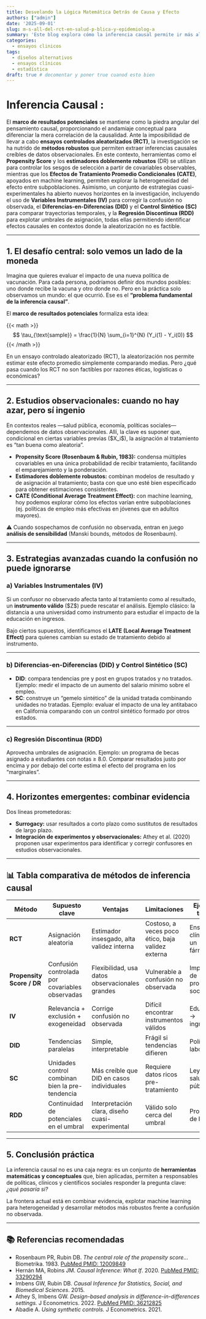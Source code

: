 ```yaml
---
title: Desvelando la Lógica Matemática Detrás de Causa y Efecto
authors: ["admin"]
date: '2025-09-01'
slug: m-s-all-del-rct-en-salud-p-blica-y-epidemiolog-a
summary: 'Este blog explora cómo la inferencia causal permite ir más allá de la correlación, aplicando "principios metodológicos" para analizar datos observacionales en salud pública. A partir del desafío de la ausencia del contrafactual, se presentan herramientas avanzadas como el Propensity Score, Diferencias-en-Diferencias y Variables Instrumentales. El enfoque es riguroso, práctico y dirigido a profesionales que buscan complementar la evidencia de los ensayos clínicos.'
categories:
  - ensayos clinicos
tags:
  - diseños alternativos
  - ensayos clínicos
  - estadística
draft: true # decomentar y poner true cuanod esto bien
---
```


# Inferencia Causal :

El **marco de resultados potenciales** se mantiene como la piedra angular del pensamiento causal, proporcionando el andamiaje conceptual para diferenciar la mera correlación de la causalidad. Ante la imposibilidad de llevar a cabo **ensayos controlados aleatorizados (RCT)**, la investigación se ha nutrido de **métodos robustos** que permiten extraer inferencias causales creíbles de datos observacionales. En este contexto, herramientas como el **Propensity Score** y los **estimadores doblemente robustos** (DR) se utilizan para controlar los sesgos de selección a partir de covariables observables, mientras que los **Efectos de Tratamiento Promedio Condicionales (CATE)**, apoyados en machine learning, permiten explorar la heterogeneidad del efecto entre subpoblaciones. Asimismo, un conjunto de estrategias cuasi-experimentales ha abierto nuevos horizontes en la investigación, incluyendo el uso de **Variables Instrumentales (IV)** para corregir la confusión no observada, el **Diferencias-en-Diferencias (DID)** y el **Control Sintético (SC)** para comparar trayectorias temporales, y la **Regresión Discontinua (RDD)** para explotar umbrales de asignación, todas ellas permitiendo identificar efectos causales en contextos donde la aleatorización no es factible.

------------------------------------------------------------------------

## 1. El desafío central: solo vemos un lado de la moneda

Imagina que quieres evaluar el impacto de una nueva política de vacunación. Para cada persona, podríamos definir dos mundos posibles: uno donde recibe la vacuna y otro donde no. Pero en la práctica solo observamos un mundo: el que ocurrió. Ese es el **“problema fundamental de la inferencia causal”**.


El **marco de resultados potenciales** formaliza esta idea:


{{< math >}}
$$
\tau_{\text{sample}} = \frac{1}{N} \sum_{i=1}^{N} (Y_i(1) - Y_i(0))
$$
{{< /math >}}


En un ensayo controlado aleatorizado (RCT), la aleatorización nos permite estimar este efecto promedio simplemente comparando medias. Pero ¿qué pasa cuando los RCT no son factibles por razones éticas, logísticas o económicas?

------------------------------------------------------------------------

## 2. Estudios observacionales: cuando no hay azar, pero sí ingenio

En contextos reales —salud pública, economía, políticas sociales— dependemos de datos observacionales. Allí, la clave es suponer que, condicional en ciertas variables previas (\$X_i\$), la asignación al tratamiento es “tan buena como aleatoria”.

-   **Propensity Score (Rosenbaum & Rubin, 1983):** condensa múltiples covariables en una única probabilidad de recibir tratamiento, facilitando el emparejamiento y la ponderación.
-   **Estimadores doblemente robustos:** combinan modelos de resultado y de asignación al tratamiento; basta con que uno esté bien especificado para obtener estimaciones consistentes.
-   **CATE (Conditional Average Treatment Effect):** con machine learning, hoy podemos explorar cómo los efectos varían entre subpoblaciones (ej. políticas de empleo más efectivas en jóvenes que en adultos mayores).

⚠️ Cuando sospechamos de confusión no observada, entran en juego **análisis de sensibilidad** (Manski bounds, métodos de Rosenbaum).

------------------------------------------------------------------------

## 3. Estrategias avanzadas cuando la confusión no puede ignorarse

### a) Variables Instrumentales (IV)

Si un confusor no observado afecta tanto al tratamiento como al resultado, un **instrumento válido** (\$Z\$) puede rescatar el análisis. Ejemplo clásico: la distancia a una universidad como instrumento para estudiar el impacto de la educación en ingresos.

Bajo ciertos supuestos, identificamos el **LATE (Local Average Treatment Effect)** para quienes cambian su estado de tratamiento debido al instrumento.

------------------------------------------------------------------------

### b) Diferencias-en-Diferencias (DID) y Control Sintético (SC)

-   **DID**: compara tendencias pre y post en grupos tratados y no tratados. Ejemplo: medir el impacto de un aumento del salario mínimo sobre el empleo.
-   **SC**: construye un “gemelo sintético” de la unidad tratada combinando unidades no tratadas. Ejemplo: evaluar el impacto de una ley antitabaco en California comparando con un control sintético formado por otros estados.

------------------------------------------------------------------------

### c) Regresión Discontinua (RDD)

Aprovecha umbrales de asignación. Ejemplo: un programa de becas asignado a estudiantes con notas ≥ 8.0. Comparar resultados justo por encima y por debajo del corte estima el efecto del programa en los “marginales”.

------------------------------------------------------------------------

## 4. Horizontes emergentes: combinar evidencia

Dos líneas prometedoras:

-   **Surrogacy:** usar resultados a corto plazo como sustitutos de resultados de largo plazo.
-   **Integración de experimentos y observacionales:** Athey et al. (2020) proponen usar experimentos para identificar y corregir confusores en estudios observacionales.

------------------------------------------------------------------------

## 📊 Tabla comparativa de métodos de inferencia causal

| Método | Supuesto clave | Ventajas | Limitaciones | Ejemplo típico |
|---------------|---------------|---------------|---------------|---------------|
| **RCT** | Asignación aleatoria | Estimador insesgado, alta validez interna | Costoso, a veces poco ético, baja validez externa | Ensayo clínico de un fármaco |
| **Propensity Score / DR** | Confusión controlada por covariables observadas | Flexibilidad, usa datos observacionales grandes | Vulnerable a confusión no observada | Impacto de programas sociales |
| **IV** | Relevancia + exclusión + exogeneidad | Corrige confusión no observada | Difícil encontrar instrumentos válidos | Educación → ingresos |
| **DID** | Tendencias paralelas | Simple, interpretable | Frágil si tendencias difieren | Políticas laborales |
| **SC** | Unidades control combinan bien la pre-tendencia | Más creíble que DID en casos individuales | Requiere datos ricos pre-tratamiento | Leyes de salud pública |
| **RDD** | Continuidad de potenciales en el umbral | Interpretación clara, diseño cuasi-experimental | Válido solo cerca del umbral | Programas de becas |

------------------------------------------------------------------------

## 5. Conclusión práctica

La inferencia causal no es una caja negra: es un conjunto de **herramientas matemáticas y conceptuales** que, bien aplicadas, permiten a responsables de políticas, clínicos y científicos sociales responder la pregunta clave: *¿qué pasaría si?*

La frontera actual está en combinar evidencia, explotar machine learning para heterogeneidad y desarrollar métodos más robustos frente a confusión no observada.

------------------------------------------------------------------------

## 📚 Referencias recomendadas

-   Rosenbaum PR, Rubin DB. *The central role of the propensity score…* Biometrika. 1983. [PubMed PMID: 12009849](https://pubmed.ncbi.nlm.nih.gov/12009849/)
-   Hernán MA, Robins JM. *Causal Inference: What If*. 2020. [PubMed PMID: 33290294](https://pubmed.ncbi.nlm.nih.gov/33290294/)
-   Imbens GW, Rubin DB. *Causal Inference for Statistics, Social, and Biomedical Sciences*. 2015.
-   Athey S, Imbens GW. *Design-based analysis in difference-in-differences settings.* J Econometrics. 2022. [PubMed PMID: 36212825](https://pubmed.ncbi.nlm.nih.gov/36212825/)
-   Abadie A. *Using synthetic controls.* J Econometrics. 2021.
